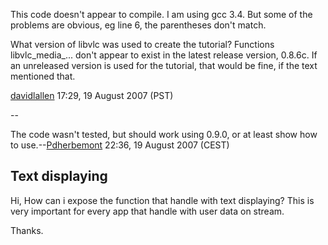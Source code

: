 This code doesn't appear to compile.  I am using gcc 3.4.
But some of the problems are obvious, eg line 6, the
parentheses don't match.

What version of libvlc was used to create the tutorial?
Functions libvlc_media_... don't appear to exist in the
latest release version, 0.8.6c.  If an unreleased version
is used for the tutorial, that would be fine, if the
text mentioned that.

[[User:davidlallen|davidlallen]] 17:29, 19 August 2007 (PST)

--

The code wasn't tested, but should work using 0.9.0, or at least show how to use.--[[User:Pdherbemont|Pdherbemont]] 22:36, 19 August 2007 (CEST)

== Text displaying ==

Hi,
How can i expose the function that handle with text displaying?
This is very important for every app that handle with user data on stream.

Thanks.